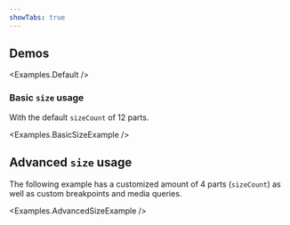 ```yaml
---
showTabs: true
---
```



## Demos

<Examples.Default />

### Basic `size` usage

With the default `sizeCount` of 12 parts.

<Examples.BasicSizeExample />

## Advanced `size` usage

The following example has a customized amount of 4 parts (`sizeCount`) as well as custom breakpoints and media queries.

<Examples.AdvancedSizeExample />
